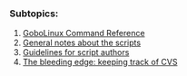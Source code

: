 {{ToC}}
===  Subtopics: ===
# [[Index of scripts|GoboLinux Command Reference]]
# [[General notes about the scripts]]
# [[Guidelines for script authors]]
# [[The bleeding edge: keeping track of CVS]]


{{Handbook}}